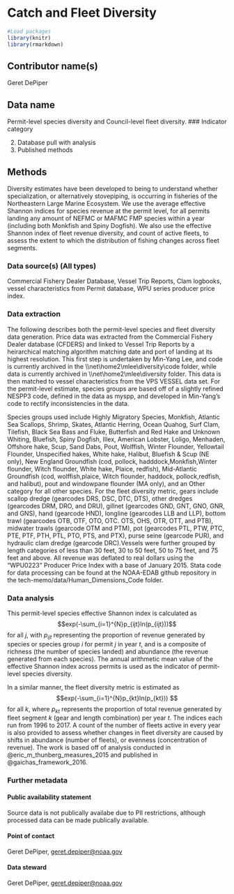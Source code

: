 # Catch and Fleet Diversity

```r

#Load packages
library(knitr)
library(rmarkdown)

```

## Contributor name(s)
Geret DePiper

## Data name
Permit-level species diversity and Council-level fleet diversity.
### Indicator category 

2. Database pull with analysis
5. Published methods


## Methods
Diversity estimates have been developed to being to understand whether specialization, or alternatively stovepiping, is occurring in fisheries of the Northeastern Large Marine Ecosystem. We use the average effective Shannon indices for species revenue at the permit level, for all permits landing any amount of NEFMC or MAFMC FMP species within a year (including both Monkfish and Spiny Dogfish). We also use the effective Shannon index of fleet revenue diversity, and count of active fleets, to assess the extent to which the distribution of fishing changes across fleet segments.

### Data source(s) (All types)
Commercial Fishery Dealer Database, Vessel Trip Reports, Clam logbooks, vessel characteristics from Permit database, WPU series producer price index.

### Data extraction 
The following describes both the permit-level species and fleet diversity data generation. Price data was extracted from the Commercial Fishery Dealer database (CFDERS) and linked to Vessel Trip Reports by a heirarchical matching algorithm matching date and port of landing at its highest resolution. This first step is undertaken by Min-Yang Lee, and code is currently archived in the  \\\\net\\home2\\mlee\\diversity\\code folder, while data is currently archived in \\\\net\\home2\\mlee\\diversity folder. This data is then matched to vessel characteristics from the  VPS VESSEL data set. For the permit-level estimate, species groups are based off of a slightly refined NESPP3 code, defined in the data as myspp, and developed in Min-Yang's code to rectify inconsistencies in the data.

Species groups used include Highly Migratory Species, Monkfish, Atlantic Sea Scallops, Shrimp, Skates, Atlantic Herring, Ocean Quahog, Surf Clam, Tilefish, Black Sea Bass and Fluke, Butterfish and Red Hake and Unknown Whiting, Bluefish, Spiny Dogfish, Illex, American Lobster, Loligo, Menhaden, Offshore hake, Scup, Sand Dabs, Pout, Wolffish, Winter Flounder, Yellowtail Flounder, Unspecified hakes, White hake, Halibut, Bluefish & Scup (NE only), New England Groundfish (cod, pollock, hadddock,Monkfish,Winter flounder, Witch flounder, White hake, Plaice, redfish), Mid-Atlantic Groundfish (cod, wolffish,plaice, Witch flounder, haddock,  pollock,redfish, and halibut), pout and windowpane flounder (MA only), and an Other category for all other species. For the fleet diversity metric, gears include scallop dredge (gearcodes DRS, DSC, DTC, DTS), other dredges (gearcodes DRM, DRO, and DRU), gillnet (gearcodes GND, GNT, GNO, GNR, and GNS), hand (gearcode HND), longline (gearcodes LLB and LLP), bottom trawl (gearcodes OTB, OTF, OTO, OTC. OTS, OHS, OTR, OTT, and PTB), midwater trawls (gearcode OTM and PTM), pot (gearcodes PTL, PTW, PTC, PTE, PTF, PTH, PTL, PTO, PTS, and PTX), purse seine (gearcode PUR), and hydraulic clam dredge (gearcode DRC).Vessels were further grouped by length categories of less than 30 feet, 30 to 50 feet, 50 to 75 feet, and 75 feet and above. All revenue was deflated to real dollars using the "WPU0223" Producer Price Index with a base of January 2015. Stata code for data processing can be found at the NOAA-EDAB github repository in the tech-memo/data/Human_Dimensions_Code folder.

### Data analysis
This permit-level species effective Shannon index is calculated as 
$$exp(-\sum_{i=1}^{N}p_{ijt}ln(p_{ijt}))$$
for all $j$, with $p_{ijt}$ representing the proportion of revenue generated by species or species group $i$ for permit $j$ in year $t$, and is a composite of richness (the number of species landed) and abundance (the revenue generated from each species). The annual arithmetic mean value of the effective Shannon index across permits is used as the indicator of permit-level species diversity. 

In a similar manner, the fleet diversity metric is estimated as 
$$exp(-\sum_{i=1}^{N}p_{kt}ln(p_{kt})) $$
for all $k$, where $p_{kt}$ represents the proportion of total revenue generated by fleet segment $k$ (gear and length combination) per year $t$. The indices each run from 1996 to 2017. A count of the number of fleets active in every year is also provided to assess whether changes in fleet diversity are caused by shifts in abundance (number of fleets), or evenness (concentration of revenue). The work is based off of analysis conducted in @eric_m_thunberg_measures_2015 and published in @gaichas_framework_2016.

### Further metadata
<!--Fill out the following metadata required by PARR under each subheader.-->

#### Public availability statement
Source data is not publically availabe due to PII restrictions, although processed data can be made publically available.


#### Point of contact 
Geret DePiper, <geret.depiper@noaa.gov>


#### Data steward
Geret DePiper, <geret.depiper@noaa.gov>







